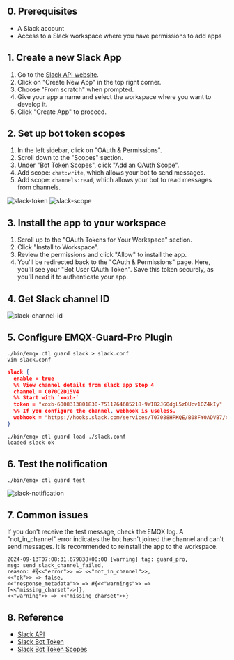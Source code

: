 ## 0. Prerequisites

- A Slack account
- Access to a Slack workspace where you have permissions to add apps

## 1. Create a new Slack App
1. Go to the [Slack API website](https://api.slack.com/apps).
2. Click on "Create New App" in the top right corner.
3. Choose "From scratch" when prompted.
4. Give your app a name and select the workspace where you want to develop it.
5. Click "Create App" to proceed.

## 2. Set up bot token scopes
1. In the left sidebar, click on "OAuth & Permissions".
2. Scroll down to the "Scopes" section.
3. Under "Bot Token Scopes", click "Add an OAuth Scope".
4. Add scope: `chat:write`, which allows your bot to send messages.
5. Add scope: `channels:read`, which allows your bot to read messages from channels.

![slack-token](/images/slack-token.png "Slack Token")
![slack-scope](/images/slack-scope.png "Slack Scope")

## 3. Install the app to your workspace
1. Scroll up to the "OAuth Tokens for Your Workspace" section.
2. Click "Install to Workspace".
3. Review the permissions and click "Allow" to install the app.
4. You'll be redirected back to the "OAuth & Permissions" page. Here, you'll see your "Bot User OAuth Token". Save this token securely, as you'll need it to authenticate your app.

## 4. Get Slack channel ID
![slack-channel-id](/images/slack-channel-id.png "Slack Channel ID")

## 5. Configure EMQX-Guard-Pro Plugin
```shell
./bin/emqx ctl guard slack > slack.conf
vim slack.conf
```
```json
slack {
  enable = true
  %% View channel details from slack app Step 4
  channel = C070C2D15V4
  %% Start with `xoxb-`
  token = "xoxb-6008313801830-7511264685218-9WIB2JGQdgL5zDUcv1OZ4kIy"
  %% If you configure the channel, webhook is useless.
  webhook = "https://hooks.slack.com/services/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"
}
```
```shell
./bin/emqx ctl guard load ./slack.conf
loaded slack ok
```
## 6. Test the notification
```shell
./bin/emqx ctl guard test 
```
![slack-notification](/images/slack-send-channel-message.png "Slack Notification")

## 7. Common issues

If you don't receive the test message, check the EMQX log. 
A "not_in_channel" error indicates the bot hasn't joined the channel and can't send messages. 
It is recommended to reinstall the app to the workspace.

```
2024-09-13T07:08:31.679838+00:00 [warning] tag: guard_pro, 
msg: send_slack_channel_failed, 
reason: #{<<"error">> => <<"not_in_channel">>,
<<"ok">> => false,
<<"response_metadata">> => #{<<"warnings">> => [<<"missing_charset">>]},
<<"warning">> => <<"missing_charset">>}
```

## 8. Reference
- [Slack API](https://api.slack.com/apis/connections/chat-api)
- [Slack Bot Token](https://api.slack.com/authentication/token-types#bot)
- [Slack Bot Token Scopes](https://api.slack.com/scopes)
